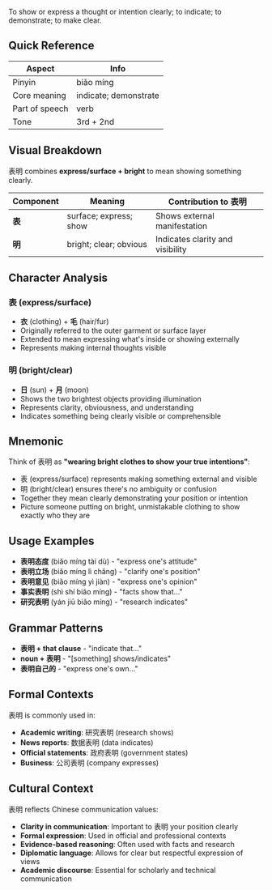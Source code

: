 To show or express a thought or intention clearly; to indicate; to demonstrate; to make clear.

## Quick Reference

| Aspect         | Info                  |
| -------------- | --------------------- |
| Pinyin         | biǎo míng             |
| Core meaning   | indicate; demonstrate |
| Part of speech | verb                  |
| Tone           | 3rd + 2nd             |

## Visual Breakdown

表明 combines **express/surface + bright** to mean showing something clearly.

| Component | Meaning                | Contribution to 表明             |
| --------- | ---------------------- | -------------------------------- |
| **表**    | surface; express; show | Shows external manifestation     |
| **明**    | bright; clear; obvious | Indicates clarity and visibility |

## Character Analysis

### 表 (express/surface)

- **衣** (clothing) + **毛** (hair/fur)
- Originally referred to the outer garment or surface layer
- Extended to mean expressing what's inside or showing externally
- Represents making internal thoughts visible

### 明 (bright/clear)

- **日** (sun) + **月** (moon)
- Shows the two brightest objects providing illumination
- Represents clarity, obviousness, and understanding
- Indicates something being clearly visible or comprehensible

## Mnemonic

Think of 表明 as **"wearing bright clothes to show your true intentions"**:

- 表 (express/surface) represents making something external and visible
- 明 (bright/clear) ensures there's no ambiguity or confusion
- Together they mean clearly demonstrating your position or intention
- Picture someone putting on bright, unmistakable clothing to show exactly who they are

## Usage Examples

- **表明态度** (biǎo míng tài dù) - "express one's attitude"
- **表明立场** (biǎo míng lì chǎng) - "clarify one's position"
- **表明意见** (biǎo míng yì jiàn) - "express one's opinion"
- **事实表明** (shì shí biǎo míng) - "facts show that..."
- **研究表明** (yán jiū biǎo míng) - "research indicates"

## Grammar Patterns

- **表明 + that clause** - "indicate that..."
- **noun + 表明** - "[something] shows/indicates"
- **表明自己的** - "express one's own..."

## Formal Contexts

表明 is commonly used in:

- **Academic writing**: 研究表明 (research shows)
- **News reports**: 数据表明 (data indicates)
- **Official statements**: 政府表明 (government states)
- **Business**: 公司表明 (company expresses)

## Cultural Context

表明 reflects Chinese communication values:

- **Clarity in communication**: Important to 表明 your position clearly
- **Formal expression**: Used in official and professional contexts
- **Evidence-based reasoning**: Often used with facts and research
- **Diplomatic language**: Allows for clear but respectful expression of views
- **Academic discourse**: Essential for scholarly and technical communication
